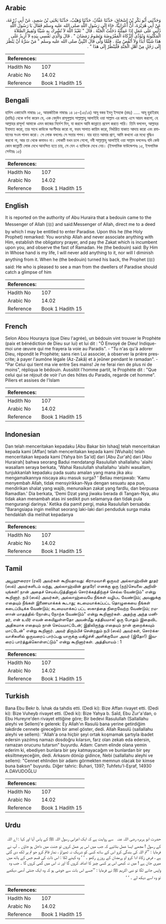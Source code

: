 ## Arabic


<div dir="rtl" lang="ar" style={{fontSize:'larger',backgroundColor:'#f8f9fa',padding:20}}>
وَحَدَّثَنِي أَبُو بَكْرِ بْنُ إِسْحَاقَ، حَدَّثَنَا عَفَّانُ، حَدَّثَنَا وُهَيْبٌ، حَدَّثَنَا يَحْيَى بْنُ سَعِيدٍ، عَنْ أَبِي زُرْعَةَ، عَنْ أَبِي هُرَيْرَةَ، أَنَّ أَعْرَابِيًّا، جَاءَ إِلَى رَسُولِ اللَّهِ صلى الله عليه وسلم فَقَالَ يَا رَسُولَ اللَّهِ دُلَّنِي عَلَى عَمَلٍ إِذَا عَمِلْتُهُ دَخَلْتُ الْجَنَّةَ ‏.‏ قَالَ ‏"‏ تَعْبُدُ اللَّهَ لاَ تُشْرِكُ بِهِ شَيْئًا وَتُقِيمُ الصَّلاَةَ الْمَكْتُوبَةَ وَتُؤَدِّي الزَّكَاةَ الْمَفْرُوضَةَ وَتَصُومُ رَمَضَانَ ‏"‏ ‏.‏ قَالَ وَالَّذِي نَفْسِي بِيَدِهِ لاَ أَزِيدُ عَلَى هَذَا شَيْئًا أَبَدًا وَلاَ أَنْقُصُ مِنْهُ ‏.‏ فَلَمَّا وَلَّى قَالَ النَّبِيُّ صلى الله عليه وسلم ‏"‏ مَنْ سَرَّهُ أَنْ يَنْظُرَ إِلَى رَجُلٍ مِنْ أَهْلِ الْجَنَّةِ فَلْيَنْظُرْ إِلَى هَذَا ‏"‏ ‏.‏
</div>
<div style={{backgroundColor:'#f8f9fa',padding:20, marginBottom: 10}}><table> <thead> <tr> <th>References:</th> <th></th> </tr> </thead> <tbody><tr><td>Hadith No</td><td>107</td></tr><tr><td>Arabic No</td><td>14.02</td></tr><tr><td>Reference</td><td>Book 1 Hadith 15</td></tr></tbody></table></div>

## Bengali


<div dir="ltr" lang="bn" style={{fontSize:'larger',backgroundColor:'#f8f9fa',padding:20}}>
হাদিস একাডেমি নাম্বারঃ ১৫, আন্তর্জাতিক নাম্বারঃ ১৪ ১৫-(১৫/১৪) আবূ বকর ইবনু ইসহাক (রহঃ) ..... আবূ হুরাইরাহ (রাযিঃ) থেকে বর্ণনা করেন যে, এক বেদুঈন রাসূলুল্লাহ সাল্লাল্লাহু আলাইহি ওয়া সাল্লাম এর কাছে এসে আরয করলো, হে আল্লাহর রাসূল! আমাকে এমন কাজের নির্দেশ দিন, যা করলে আমি জান্নাতে প্রবেশ করতে পারি। তিনি বললেন, আল্লাহর ইবাদাত করো, তার সাথে কাউকে অংশীদার করো না, ফরয সালাত কায়িম করো, নির্ধারিত যাকাত আদায় করো এবং রমাযানের সওম পালন করো। সে লোক বললোঃ সে সত্তার শপথ। যার হাতে আমার প্রাণ, আমি কখনো এর মধ্যে বৃদ্ধিও করবো না, আর তা থেকে কমাবও না। লোকটি যখন চলে গেলো, নবী সাল্লাল্লাহু আলাইহি ওয়া সাল্লাম বললেনঃ যদি কেউ কোন জান্নাতী লোক দেখে আনন্দিত হতে চায়, সে যেন এ ব্যক্তিকে দেখে নেয়। (ইসলামিক ফাউন্ডেশনঃ ১৫, ইসলামিক সেন্টারঃ ১৫)
</div>
<div style={{backgroundColor:'#f8f9fa',padding:20, marginBottom: 10}}><table> <thead> <tr> <th>References:</th> <th></th> </tr> </thead> <tbody><tr><td>Hadith No</td><td>107</td></tr><tr><td>Arabic No</td><td>14.02</td></tr><tr><td>Reference</td><td>Book 1 Hadith 15</td></tr></tbody></table></div>

## English


<div dir="ltr" lang="en" style={{fontSize:'larger',backgroundColor:'#f8f9fa',padding:20}}>
It is reported on the authority of Abu Huraira that a bedouin came to the Messenger of Allah (ﷺ) and said:Messenger of Allah, direct me to a deed by which I may be entitled to enter Paradise. Upon this he (the Holy Prophet) remarked: You worship Allah and never associate anything with Him, establish the obligatory prayer, and pay the Zakat which is incumbent upon you, and observe the fast of Ramadan. He (the bedouin) said: By Him in Whose hand is my life, I will never add anything to it, nor will I diminish anything from it. When he (the bedouin) turned his back, the Prophet (ﷺ) said: He who is pleased to see a man from the dwellers of Paradise should catch a glimpse of him
</div>
<div style={{backgroundColor:'#f8f9fa',padding:20, marginBottom: 10}}><table> <thead> <tr> <th>References:</th> <th></th> </tr> </thead> <tbody><tr><td>Hadith No</td><td>107</td></tr><tr><td>Arabic No</td><td>14.02</td></tr><tr><td>Reference</td><td>Book 1 Hadith 15</td></tr></tbody></table></div>

## French


<div dir="ltr" lang="fr" style={{fontSize:'larger',backgroundColor:'#f8f9fa',padding:20}}>
Selon Abou Hourayra (que Dieu l'agrée), un bédouin vint trouver le Prophète (paix et bénédiction de Dieu sur lui) et lui dit : "Ô Envoyé de Dieu! Indique-moi une œuvre qui me frayera la voie au Paradis". - "Tu n'as qu'à adorer Dieu, répondit le Prophète; sans rien Lui associer, à observer la prière prescrite; à payer l'aumône légale (Az-Zakâ) et à jeûner pendant le ramadan". - "Par Celui qui tient ma vie entre Ses mains! Je ne ferai rien de plus ni de moins", répliqua le bédouin. Aussitôt l'homme partit, le Prophète dit : "Que celui qui se réjouit de voir l'un des hôtes du Paradis, regarde cet homme". Piliers et assises de l'Islam
</div>
<div style={{backgroundColor:'#f8f9fa',padding:20, marginBottom: 10}}><table> <thead> <tr> <th>References:</th> <th></th> </tr> </thead> <tbody><tr><td>Hadith No</td><td>107</td></tr><tr><td>Arabic No</td><td>14.02</td></tr><tr><td>Reference</td><td>Book 1 Hadith 15</td></tr></tbody></table></div>

## Indonesian


<div dir="ltr" lang="id" style={{fontSize:'larger',backgroundColor:'#f8f9fa',padding:20}}>
Dan telah menceritakan kepadaku [Abu Bakar bin Ishaq] telah menceritakan kepada kami [Affan] telah menceritakan kepada kami [Wuhaib] telah menceritakan kepada kami [Yahya bin Sa'id] dari [Abu Zur'ah] dari [Abu Hurairah] bahwa seorang Badui mendatangi Rasulullah shallallahu 'alaihi wasallam seraya berkata, 'Wahai Rasulullah shallallahu 'alaihi wasallam, tunjukkanlah kepadaku pada suatu amalan yang mana jika aku mengamalkannya niscaya aku masuk surga? ' Beliau menjawab: 'Kamu menyembah Allah, tidak mensyirikkan-Nya dengan sesuatu apa pun, mendirikan shalat yang wajib, menunaikan zakat yang fardlu, dan berpuasa Ramadlan.' Dia berkata, 'Demi Dzat yang jiwaku berada di Tangan-Nya, aku tidak akan menambah atas ini sedikit pun selamanya dan tidak pula mengurangi darinya.' Ketika dia pamit pergi, maka Rasulullah bersabda: "Barangsiapa ingin melihat seorang laki-laki dari penduduk surga maka hendaklah dia melihat kepadanya
</div>
<div style={{backgroundColor:'#f8f9fa',padding:20, marginBottom: 10}}><table> <thead> <tr> <th>References:</th> <th></th> </tr> </thead> <tbody><tr><td>Hadith No</td><td>107</td></tr><tr><td>Arabic No</td><td>14.02</td></tr><tr><td>Reference</td><td>Book 1 Hadith 15</td></tr></tbody></table></div>

## Tamil


<div dir="ltr" lang="ta" style={{fontSize:'larger',backgroundColor:'#f8f9fa',padding:20}}>
அபூஹுரைரா (ரலி) அவர்கள் கூறியதாவது: கிராமவாசி ஒருவர் அல்லாஹ்வின் தூதர் (ஸல்) அவர்களிடம் வந்து, அல்லாஹ்வின் தூதரே! எனக்கு ஒரு (நற்)செயலை அறிவியுங்கள்! நான் அதைச் செயல்படுத்தினால் சொர்க்கத்திற்குச் செல்ல வேண்டும்" என்று கூறினார். நபி (ஸல்) அவர்கள், அல்லாஹ்வையே நீங்கள் வழிபட வேண்டும்; அவனுக்கு எதையும் நீங்கள் இணையாக்கக் கூடாது; கடமையாக்கப்பட்ட தொழுகையை நீங்கள் கடைப்பிடிக்க வேண்டும்; கடமையாக்கப் பட்ட ஸகாத்தை நிறைவேற்ற வேண்டும்; ரமளான் மாதத்தில் நோன்பு நோற்க வேண்டும்" என்று கூறினார்கள். அதற்கு அந்த மனிதர், என் உயிர் எவன் கையிலுள்ளதோ அவன்மீது சத்தியமாக! ஒரு போதும் இதைவிட அதிகமாக எதையும் நான் செய்யமாட்டேன்; இதிலிருந்து எதையும் நான் குறைக்கவும் மாட்டேன்" என்று கூறினார். அவர் திரும்பிச் சென்றதும் நபி (ஸல்) அவர்கள், சொர்க்கவாசிகளில் ஒருவரைப் பார்ப்பது யாருக்கு மகிழ்ச்சி அளிக்குமோ அவர் (இதோ!) இவரைப் பார்த்துக்கொள்ளட்டும்" என்று கூறினார்கள். அத்தியாயம் : 1
</div>
<div style={{backgroundColor:'#f8f9fa',padding:20, marginBottom: 10}}><table> <thead> <tr> <th>References:</th> <th></th> </tr> </thead> <tbody><tr><td>Hadith No</td><td>107</td></tr><tr><td>Arabic No</td><td>14.02</td></tr><tr><td>Reference</td><td>Book 1 Hadith 15</td></tr></tbody></table></div>

## Turkish


<div dir="ltr" lang="tr" style={{fontSize:'larger',backgroundColor:'#f8f9fa',padding:20}}>
Bana Ebu Bekr b. İshak da tahdis etti. (Dedi ki): Bize Affan rivayet etti. (Dedi ki): Bize Vuheyb rivayet etti. (Dedi ki): Bize Yahya b. Saîd, Ebu Zur'a'dan, o Ebu Hureyre'den rivayet ettiğine göre; Bir bedevi Rasulullah (Sallallahu aleyhi ve Sellem)'e gelerek: Ey Allah'ın Rasulü bana yerine getirdiğim takdirde cennete gireceğim bir amel göster, dedi. Allah Rasulü (sallallahu aleyhi ve sellem): ''Allah'a ona hiçbir şeyi ortak koşmamak şartıyla ibadet edersin yazılmış namazı dosdoğru kılarsın, farz olan zekatı eda edersin, ramazan orucunu tutarsın" buyurdu. Adam: Canım elinde olana yemin ederim ki, ebediyen bunlara bir şey katmayacağım ve bunlardan bir şey eksiltmeyeceğim, dedi. Arkasını dönüp gidince, Nebi (sallallahu aleyhi ve sellem): "Cennet ehlinden bir adamı görmekten memnun olacak bir kimse buna baksın" buyurdu. Diğer tahric: Buhari, 1397; Tuhfetu'l-Eşraf, 14930 A.DAVUDOĞLU
</div>
<div style={{backgroundColor:'#f8f9fa',padding:20, marginBottom: 10}}><table> <thead> <tr> <th>References:</th> <th></th> </tr> </thead> <tbody><tr><td>Hadith No</td><td>107</td></tr><tr><td>Arabic No</td><td>14.02</td></tr><tr><td>Reference</td><td>Book 1 Hadith 15</td></tr></tbody></table></div>

## Urdu


<div dir="rtl" lang="ur" style={{fontSize:'larger',backgroundColor:'#f8f9fa',padding:20}}>
حضرت ابو ہریرہ ‌رضی ‌اللہ ‌عنہ ‌ ‌ سے روایت ہے کہ ایک اعرابی رسول اللہ ﷺ کے پاس آیا اور کہا : اے اللہ کے رسول ! مجھے ایسا عمل بتائیے کہ جب میں اس پر عمل کروں تو جنت میں داخل ہو جاؤں ۔ آپ نے فرمایا : ’’تم اللہ کی بندگی کرو اس کے ساتھ کسی کو شریک نہ ٹھہراؤ ، نماز قائم کرو جو تم پر لکھ دی گئی ہے ، فرض زکاۃ ادا کرو او ررمضان کے روزے رکھو ۔ ‘ ‘ وہ کہنے لکا : اس ذات کی قسم جس کے ہاتھ میں میری جان ہے ! میں نہ کبھی اس پر کسی چیز کا اضافہ کروں گا اور نہ اس میں گمی کروں گا ۔ جب وہ واپس جانے لگا تو نبی اکریم ﷺ نے فرمایا : ’’جسے اس بات سے خوشی ہو کہ وہ ایک جنتی آدمی دیکھے تو وہ اسے دیکھ لے ۔ ‘ ‘
</div>
<div style={{backgroundColor:'#f8f9fa',padding:20, marginBottom: 10}}><table> <thead> <tr> <th>References:</th> <th></th> </tr> </thead> <tbody><tr><td>Hadith No</td><td>107</td></tr><tr><td>Arabic No</td><td>14.02</td></tr><tr><td>Reference</td><td>Book 1 Hadith 15</td></tr></tbody></table></div>